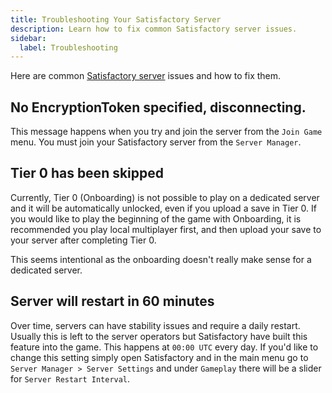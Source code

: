 ```yaml
---
title: Troubleshooting Your Satisfactory Server
description: Learn how to fix common Satisfactory server issues.
sidebar:
  label: Troubleshooting
---
```


Here are common [Satisfactory server](https://www.gamehostbros.com/satisfactory-server-hosting/) issues and how to fix them.

## No EncryptionToken specified, disconnecting.
This message happens when you try and join the server from the `Join Game` menu. You must join your Satisfactory server from the `Server Manager`.

## Tier 0 has been skipped
Currently, Tier 0 (Onboarding) is not possible to play on a dedicated server and it will be automatically unlocked, even if you upload a save in Tier 0. If you would like to play the beginning of the game with Onboarding, it is recommended you play local multiplayer first, and then upload your save to your server after completing Tier 0.

This seems intentional as the onboarding doesn't really make sense for a dedicated server.

## Server will restart in 60 minutes
Over time, servers can have stability issues and require a daily restart. Usually this is left to the server operators but Satisfactory have built this feature into the game. This happens at `00:00 UTC` every day. If you'd like to change this setting simply open Satisfactory and in the main menu go to `Server Manager > Server Settings` and under `Gameplay` there will be a slider for `Server Restart Interval`.
